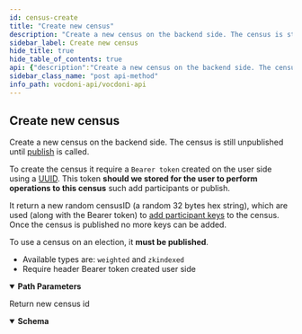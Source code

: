```yaml
---
id: census-create
title: "Create new census"
description: "Create a new census on the backend side. The census is still unpublished until [publish](census-publish) is"
sidebar_label: Create new census
hide_title: true
hide_table_of_contents: true
api: {"description":"Create a new census on the backend side. The census is still unpublished until [publish](census-publish) is \ncalled.  \n\nTo create the census it require a `Bearer token` created on the user side using a \n[UUID](https://en.wikipedia.org/wiki/Universally_unique_identifier). This token **should we stored for the user \nto perform operations to this census** such add participants or publish.\n\nIt return a new random censusID (a random 32 bytes hex string), which are used (along with the Bearer token) to \n[add participant keys](census-add-participants) to the census. Once the census is published no more keys can be \nadded.\n\nTo use a census on an election, it **must be published**.\n\n- Available types are: `weighted` and `zkindexed`\n- Require header Bearer token created user side","operationId":"censusCreate","tags":["Censuses"],"security":[{"bearerAuth":[]}],"parameters":[{"name":"type","in":"path","description":"Census types","required":true,"schema":{"type":"string","enum":["weighted","zkindexed"],"example":"weighted"}}],"responses":{"200":{"description":"Return new census id","content":{"application/json":{"schema":{"type":"object","properties":{"censusId":{"type":"string","description":"Random 32 bytes hex string","example":"b547a9c83ad7d61b568cf10ebbb25338d680810fa219fa69477cfbd860b386c2"}}}}}}},"method":"post","path":"/censuses/{type}","servers":[{"url":"https://api-dev.vocdoni.net/v2/"}],"securitySchemes":{"bearerAuth":{"type":"http","scheme":"bearer"}},"info":{"version":"2.0.0","title":"Vocdoni API","license":{"name":"MIT"},"description":"The Vocdoni API is a REST API that substitutes the previous RPCs in order to make it easier for  developers/integrators to build on top of the voting protocol. This API facilitates creating votings using Vocdoni,  without the hassle of learning a complex blockchain platform, allowing to perform all the features that enable the  voting protocol such as creating an account, entity, voting process, census & vote, abstracting as much as possible  the complexity and offering simple and straightforward methods to perform those actions. \nYou can review the API endpoints documentation in this section, the main entities are:\n- [**Chain**](chain): The Vocdoni blockchain is named Vochain. It is a Byzantine fault-tolerant network based on Tendermint that  executes the Vocdoni Protocol logic represented as a state machine. Its main purpose is to register votes in a  decentralized and verifiable format. In those endpoints, you can consult the state of the chain, transactions costs,  list organizations and get more Vochain info.\n- [**Accounts**](accounts): Identified by an Ethereum like address. An account can create and manage elections, transfer tokens,  give power to other accounts on his behalf (delegates) and manage its metadata.\n- [**Elections**](elections): Is a rule-set of options and requirements for creating a process in which people vote a series of  options. To know more about the params of an election and its lifecycle go [here](../get-started/intro#23-elections).  In this section you will find all information related to an election as its information, election keys, submitted  votes & how to create a new election.\n- [**Censuses**](censuses): The census is a key component of any voting process. It specifies the set of users (identified by a  public key or address) eligible for participating in an election. To understand more about the Censuses you can  check [here](../get-started/intro#21-the-census). Here you will be able to get censuses information like the Merkle  root, total weight & size, import/export the censuses and create new ones.\n- [**Votes**](votes): All the information related to the vote issued by a participant in a vote, you can check the validity of  the vote, consult your information and send a vote."},"postman":{"name":"Create new census","description":{"content":"Create a new census on the backend side. The census is still unpublished until [publish](census-publish) is \ncalled.  \n\nTo create the census it require a `Bearer token` created on the user side using a \n[UUID](https://en.wikipedia.org/wiki/Universally_unique_identifier). This token **should we stored for the user \nto perform operations to this census** such add participants or publish.\n\nIt return a new random censusID (a random 32 bytes hex string), which are used (along with the Bearer token) to \n[add participant keys](census-add-participants) to the census. Once the census is published no more keys can be \nadded.\n\nTo use a census on an election, it **must be published**.\n\n- Available types are: `weighted` and `zkindexed`\n- Require header Bearer token created user side","type":"text/plain"},"url":{"path":["censuses",":type"],"host":["{{baseUrl}}"],"query":[],"variable":[{"disabled":false,"description":{"content":"(Required) Census types","type":"text/plain"},"type":"any","value":"","key":"type"}]},"header":[{"key":"Accept","value":"application/json"}],"method":"POST","auth":{"type":"bearer","bearer":[{"type":"any","value":"<Bearer Token>","key":"token"}]}}}
sidebar_class_name: "post api-method"
info_path: vocdoni-api/vocdoni-api
---
```



## Create new census



Create a new census on the backend side. The census is still unpublished until [publish](census-publish) is 
called.  

To create the census it require a `Bearer token` created on the user side using a 
[UUID](https://en.wikipedia.org/wiki/Universally_unique_identifier). This token **should we stored for the user 
to perform operations to this census** such add participants or publish.

It return a new random censusID (a random 32 bytes hex string), which are used (along with the Bearer token) to 
[add participant keys](census-add-participants) to the census. Once the census is published no more keys can be 
added.

To use a census on an election, it **must be published**.

- Available types are: `weighted` and `zkindexed`
- Require header Bearer token created user side

<details style={{"marginBottom":"1rem"}} data-collapsed={false} open={true}><summary style={{}}><strong>Path Parameters</strong></summary><div><ul><ParamsItem className={"paramsItem"} param={{"name":"type","in":"path","description":"Census types","required":true,"schema":{"type":"string","enum":["weighted","zkindexed"],"example":"weighted"}}}></ParamsItem></ul></div></details><div><ApiTabs><TabItem label={"200"} value={"200"}><div>

Return new census id

</div><div><MimeTabs schemaType={"response"}><TabItem label={"application/json"} value={"application/json"}><SchemaTabs><TabItem label={"Schema"} value={"Schema"}><details style={{}} data-collapsed={false} open={true}><summary style={{"textAlign":"left"}}><strong>Schema</strong></summary><div style={{"textAlign":"left","marginLeft":"1rem"}}></div><ul style={{"marginLeft":"1rem"}}><SchemaItem collapsible={false} name={"censusId"} required={false} schemaDescription={"Random 32 bytes hex string"} schemaName={"string"} qualifierMessage={undefined} defaultValue={undefined}></SchemaItem></ul></details></TabItem><TabItem label={"Example (from schema)"} value={"Example (from schema)"}><ResponseSamples responseExample={"{\n  \"censusId\": \"b547a9c83ad7d61b568cf10ebbb25338d680810fa219fa69477cfbd860b386c2\"\n}"} language={"json"}></ResponseSamples></TabItem></SchemaTabs></TabItem></MimeTabs></div></TabItem></ApiTabs></div>
      